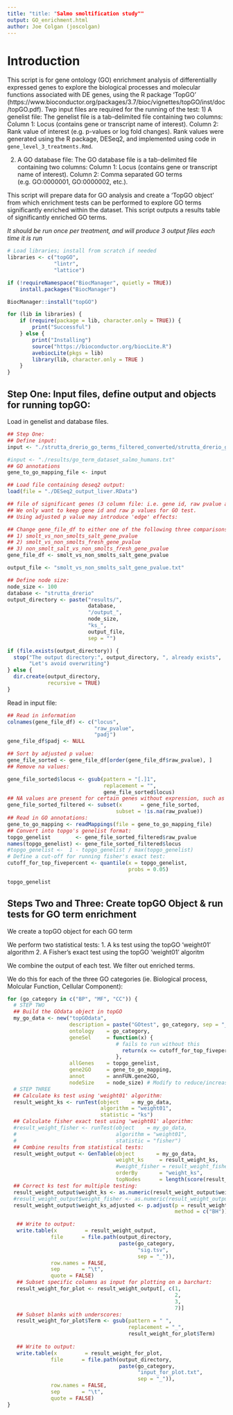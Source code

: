 ```yaml
---
title: "title: "Salmo smoltification study""
output: GO_enrichment.html
author: Joe Colgan (joscolgan)  
---
```


# Introduction
This script is for gene ontology (GO) enrichment analysis of differentiallly expressed genes to explore the biological processes and molecular functions associated with DE genes, using the R package 'TopGO' (https://www.bioconductor.org/packages/3.7/bioc/vignettes/topGO/inst/doc/topGO.pdf).
Twp input files are required for the running of the test:
1) A genelist file:
The genelist file is a tab-delimited file containing two columns:
Column 1: Locus (contains gene or transcript name of interest).
Column 2: Rank value of interest (e.g. p-values or log fold changes).
Rank values were generated using the R package, DESeq2, and implemented using code in ```gene_level_3_treatments.Rmd```.

2) A GO database file:
The GO database file is a tab-delimited file containing two columns:
Column 1: Locus (contains gene or transcript name of interest).
Column 2: Comma separated GO terms (e.g. GO:0000001, GO:0000002, etc.).

This script will prepare data for GO analysis and create a 'TopGO object' from which enrichment tests can be performed to explore GO terms significantly enriched within the dataset.
This script outputs a results table of significantly enriched GO terms.

*It should be run once per treatment, and will produce 3 output files each time it is run*

```r
# Load libraries; install from scratch if needed
libraries <- c("topGO",
               "lintr",
               "lattice")

if (!requireNamespace("BiocManager", quietly = TRUE))
    install.packages("BiocManager")

BiocManager::install("topGO")

for (lib in libraries) {
    if (require(package = lib, character.only = TRUE)) {
        print("Successful")
    } else {
        print("Installing")
        source("https://bioconductor.org/biocLite.R")
        avebiocLite(pkgs = lib)
        library(lib, character.only = TRUE )
    }
}
```

## Step One: Input files, define output and objects for running topGO:
Load in genelist and database files.


```r
## Step One:
## Define input:
input <- "./strutta_drerio_go_terms_filtered_converted/strutta_drerio_go_terms_filtered_converted.txt"

#input <- "./results/go_term_dataset_salmo_humans.txt"
## GO annotations
gene_to_go_mapping_file <- input

## Load file containing deseq2 output:
load(file = "./DESeq2_output_liver.RData")

## file of significant genes (3 column file: i.e. gene id, raw pvalue and adjusted p value) file:
## We only want to keep gene id and raw p values for GO test.
## Using adjusted p value may introduce 'edge' effects:

## Change gene_file_df to either one of the following three comparisons:
## 1) smolt_vs_non_smolts_salt_gene_pvalue
## 2) smolt_vs_non_smolts_fresh_gene_pvalue
## 3) non_smolt_salt_vs_non_smolts_fresh_gene_pvalue
gene_file_df <- smolt_vs_non_smolts_salt_gene_pvalue

output_file <- "smolt_vs_non_smolts_salt_gene_pvalue.txt"

## Define node size:
node_size <- 100
database <- "strutta_drerio"
output_directory <- paste("results/",
                          database,
                          "/output_",
                          node_size,
                          "ks_",
                          output_file,
                          sep = "")

if (file.exists(output_directory)) {
  stop("The output directory:", output_directory, ", already exists",
       "Let's avoid overwriting")
} else {
  dir.create(output_directory,
             recursive = TRUE)
}
```

Read in input file:

```r
## Read in information
colnames(gene_file_df) <- c("locus",
                            "raw_pvalue",
                            "padj")
gene_file_df$padj <- NULL

## Sort by adjusted p value:
gene_file_sorted <- gene_file_df[order(gene_file_df$raw_pvalue), ]
## Remove na values:

gene_file_sorted$locus <- gsub(pattern = "[.]1",
                               replacement = "",
                               gene_file_sorted$locus)
## NA values are present for certain genes without expression, such as tRNAs:
gene_file_sorted_filtered <- subset(x      = gene_file_sorted,
                                   subset = !is.na(raw_pvalue))
## Read in GO annotations:
gene_to_go_mapping <- readMappings(file = gene_to_go_mapping_file)
## Convert into topgo's genelist format:
topgo_genelist        <- gene_file_sorted_filtered$raw_pvalue
names(topgo_genelist) <- gene_file_sorted_filtered$locus
#topgo_genelist <-  1 - topgo_genelist / max(topgo_genelist)
# Define a cut-off for running fisher's exact test:
cutoff_for_top_fivepercent <- quantile(x = topgo_genelist,
                                       probs = 0.05)

topgo_genelist
```

## Steps Two and Three: Create topGO Object & run tests for GO term enrichment

We create a topGO object for each GO term

We perform two statistical tests:
1. A ks test using the topGO 'weight01' algorithm
2. A Fisher's exact test using the topGO 'weight01' algoritm

We combine the output of each test.
We filter out enriched terms.

We do this for each of the three GO categories (ie. Biological process, Molcular Function, Cellular Component):

```r
for (go_category in c("BP", "MF", "CC")) {
  # STEP TWO
  ## Build the GOdata object in topGO
  my_go_data <- new("topGOdata",
                    description = paste("GOtest", go_category, sep = "_"),
                    ontology    = go_category,
                    geneSel     = function(x) {
                                   # fails to run without this
                                     return(x <= cutoff_for_top_fivepercent)
                                   },
                    allGenes    = topgo_genelist,
                    gene2GO     = gene_to_go_mapping,
                    annot       = annFUN.gene2GO,
                    nodeSize    = node_size) # Modify to reduce/increase stringency.
  # STEP THREE
  ## Calculate ks test using 'weight01' algorithm:
  result_weight_ks <- runTest(object    = my_go_data,
                              algorithm = "weight01",
                              statistic = "ks")
  ## Calculate fisher exact test using 'weight01' algorithm:
  #result_weight_fisher <- runTest(object    = my_go_data,
  #                                algorithm = "weight01",
  #                                statistic = "fisher")
  ## Combine results from statistical tests:
  result_weight_output <- GenTable(object       = my_go_data,
                                   weight_ks     = result_weight_ks,
                                   #weight_fisher = result_weight_fisher,
                                   orderBy       = "weight_ks",
                                   topNodes      = length(score(result_weight_ks)))
  ## Correct ks test for multiple testing:
  result_weight_output$weight_ks <- as.numeric(result_weight_output$weight_ks)
  #result_weight_output$weight_fisher <- as.numeric(result_weight_output$weight_fisher)
  result_weight_output$weight_ks_adjusted <- p.adjust(p = result_weight_output$weight_ks,
                                                      method = c("BH"))

   ## Write to output:
   write.table(x         = result_weight_output,
              file      = file.path(output_directory,
                                    paste(go_category,
                                          "sig.tsv",
                                          sep = "_")),
              row.names = FALSE,
              sep       = "\t",
              quote = FALSE)
   ## Subset specific columns as input for plotting on a barchart:
   result_weight_for_plot <- result_weight_output[, c(1,
                                                      2,
                                                      3,
                                                      7)]
   ## Subset blanks with underscores:
   result_weight_for_plot$Term <- gsub(pattern = " ",
                                       replacement = "_",
                                       result_weight_for_plot$Term)
   
   ## Write to output:
   write.table(x         = result_weight_for_plot,
              file      = file.path(output_directory,
                                    paste(go_category,
                                          "input_for_plot.txt",
                                          sep = "_")),
              row.names = FALSE,
              sep       = "\t",
              quote = FALSE)
}
```
